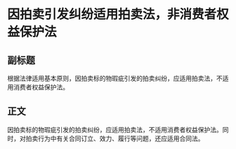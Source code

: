 # 因拍卖引发纠纷适用拍卖法，非消费者权益保护法
## 副标题
根据法律适用基本原则，因拍卖标的物瑕疵引发的拍卖纠纷，应适用拍卖法，不适用消费者权益保护法。
## 正文
因拍卖标的物瑕疵引发的拍卖纠纷，应适用拍卖法，不适用消费者权益保护法。同时，对拍卖行为中有关合同订立、效力、履行等问题，还应适用合同法。